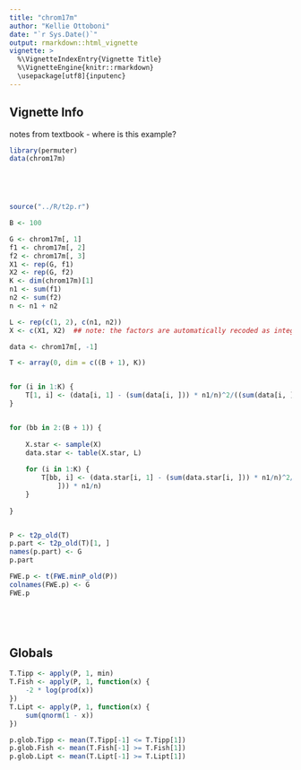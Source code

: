 ```yaml
---
title: "chrom17m"
author: "Kellie Ottoboni"
date: "`r Sys.Date()`"
output: rmarkdown::html_vignette
vignette: >
  %\VignetteIndexEntry{Vignette Title}
  %\VignetteEngine{knitr::rmarkdown}
  \usepackage[utf8]{inputenc}
---
```


## Vignette Info

notes from textbook - where is this example?


```r
library(permuter)
data(chrom17m)



 


```


```r
source("../R/t2p.r")

B <- 100

G <- chrom17m[, 1]
f1 <- chrom17m[, 2]
f2 <- chrom17m[, 3]
X1 <- rep(G, f1)
X2 <- rep(G, f2)
K <- dim(chrom17m)[1]
n1 <- sum(f1)
n2 <- sum(f2)
n <- n1 + n2

L <- rep(c(1, 2), c(n1, n2))
X <- c(X1, X2)  ## note: the factors are automatically recoded as integer

data <- chrom17m[, -1]

T <- array(0, dim = c((B + 1), K))


for (i in 1:K) {
    T[1, i] <- (data[i, 1] - (sum(data[i, ])) * n1/n)^2/((sum(data[i, ])) * n1/n)
}


for (bb in 2:(B + 1)) {
    
    X.star <- sample(X)
    data.star <- table(X.star, L)
    
    for (i in 1:K) {
        T[bb, i] <- (data.star[i, 1] - (sum(data.star[i, ])) * n1/n)^2/((sum(data.star[i, 
            ])) * n1/n)
    }
    
}


P <- t2p_old(T)
p.part <- t2p_old(T)[1, ]
names(p.part) <- G
p.part

FWE.p <- t(FWE.minP_old(P))
colnames(FWE.p) <- G
FWE.p



 


```

## Globals
```r
T.Tipp <- apply(P, 1, min)
T.Fish <- apply(P, 1, function(x) {
    -2 * log(prod(x))
})
T.Lipt <- apply(P, 1, function(x) {
    sum(qnorm(1 - x))
})

p.glob.Tipp <- mean(T.Tipp[-1] <= T.Tipp[1])
p.glob.Fish <- mean(T.Fish[-1] >= T.Fish[1])
p.glob.Lipt <- mean(T.Lipt[-1] >= T.Lipt[1])



 


```
